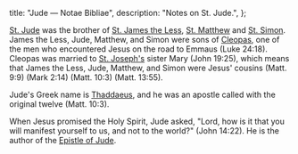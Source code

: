   title: "Jude — Notae Bibliae",
  description: "Notes on St. Jude.",
};

<Initial text="Jude" />

[St. Jude](/glossary/names#jude) was the brother of [St. James the Less](/people/saints/apostles/james-the-less), [St. Matthew](/people/saints/apostles/matthew) and [St. Simon](/people/saints/apostles/simon). James the Less, Jude, Matthew, and Simon were sons of [Cleopas](/glossary/names#cleopas), one of the men who encountered Jesus on the road to Emmaus (Luke 24:18). Cleopas was married to [St. Joseph's](/people/saints/apostles/joseph) sister Mary (John 19:25), which means that James the Less, Jude, Matthew, and Simon were Jesus' cousins (Matt. 9:9) (Mark 2:14) (Matt. 10:3) (Matt. 13:55).

Jude's Greek name is [Thaddaeus](/glossary/names#thaddaeus), and he was an apostle called with the original twelve (Matt. 10:3).

When Jesus promised the Holy Spirit, Jude asked, "Lord, how is it that you will manifest yourself to us, and not to the world?" (John 14:22). He is the author of the [Epistle of Jude](/bible/new-testament/epistles/jude).
